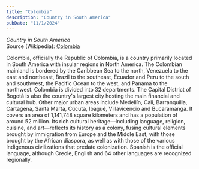 ```yaml
---
title: "Colombia"
description: "Country in South America"
pubDate: "11/1/2024"
---
```


*Country in South America*  
Source (Wikipedia): [Colombia][1]

Colombia, officially the Republic of Colombia, is a country primarily located in South America with insular regions in North America. The Colombian mainland is bordered by the Caribbean Sea to the north, Venezuela to the east and northeast, Brazil to the southeast, Ecuador and Peru to the south and southwest, the Pacific Ocean to the west, and Panama to the northwest. Colombia is divided into 32 departments. The Capital District of Bogotá is also the country's largest city hosting the main financial and cultural hub. Other major urban areas include Medellín, Cali, Barranquilla, Cartagena, Santa Marta, Cúcuta, Ibagué, Villavicencio and Bucaramanga. It covers an area of 1,141,748 square kilometers and has a population of around 52 million. Its rich cultural heritage—including language, religion, cuisine, and art—reflects its history as a colony, fusing cultural elements brought by immigration from Europe and the Middle East, with those brought by the African diaspora, as well as with those of the various Indigenous civilizations that predate colonization. Spanish is the official language, although Creole, English and 64 other languages are recognized regionally.

[1]: https://en.wikipedia.org/wiki/Colombia
